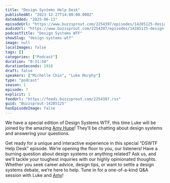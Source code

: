 ```yaml
---
title: "Design Systems Help Desk"
publishedAt: "2023-12-27T14:00:00.000Z"
dateAdded: "2025-06-13"
episodeUrl: "https://www.buzzsprout.com/2254397/episodes/14285125-design-systems-help-desk.mp3"
audioUrl: "https://www.buzzsprout.com/2254397/episodes/14285125-design-systems-help-desk.mp3"
podcastTitle: "Design Systems WTF"
showSlug: "design-systems-wtf"
image: null
localImages: false
tags: []
categories: ["Podcast"]
duration: "0:31:58"
durationSeconds: 1918
draft: false
speakers: ["Michelle Chin", "Luke Murphy"]
type: "podcast"
season: 1
episode: 7
explicit: 1
feedUrl: "https://feeds.buzzsprout.com/2254397.rss"
guid: "Buzzsprout-14285125"
hasEpisodeImage: false
---
```

We have a special edition of Design Systems WTF, this time Luke will be joined by the amazing [Amy Hupe](https://twitter.com/amy_hupe)! They’ll be chatting about design systems and answering your questions. 

Get ready for a unique and interactive experience in this special “DSWTF Help Desk” episode. We’re opening the floor to you, our listeners! Have a burning question about design systems or anything related? Ask us, and we’ll tackle your toughest inquiries with our highly opinionated thoughts. Whether you seek career advice, design tips, or want to settle a design systems debate, we’re here to help. Tune in for a one-of-a-kind Q&A session with Luke and [Amy](https://twitter.com/amy_hupe)!
